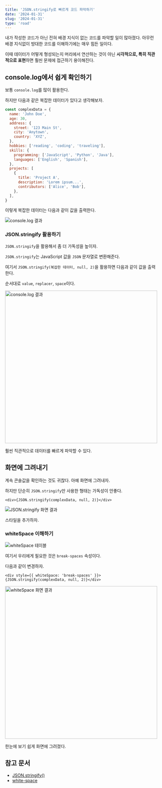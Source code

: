 ```yaml
---
title: 'JSON.stringify로 빠르게 코드 파악하기'
date: '2024-01-31'
slug: '2024-01-31'
type: 'road'
---
```


내가 작성한 코드가 아닌 전혀 배경 지식이 없는 코드를 파악할 일이 많아졌다.
아무런 배경 지식없이 방대한 코드를 이해하기에는 매우 힘든 일이다.

이때 데이터가 어떻게 형성되는지 머리에서 연산하는 것이 아닌 **시각적으로, 특히 직관적으로 표현**하면 훨씬 문제에 접근하기 용이해진다.

## console.log에서 쉽게 확인하기

보통 `console.log`를 많이 활용한다.

하지만 다음과 같은 복잡한 데이터가 있다고 생각해보자.

```js
const complexData = {
  name: 'John Doe',
  age: 30,
  address: {
    street: '123 Main St',
    city: 'Anytown',
    country: 'XYZ',
  },
  hobbies: ['reading', 'coding', 'traveling'],
  skills: {
    programming: ['JavaScript', 'Python', 'Java'],
    languages: ['English', 'Spanish'],
  },
  projects: [
    {
      title: 'Project A',
      description: 'Lorem ipsum...',
      contributors: ['Alice', 'Bob'],
    },
  ],
}
```

이렇게 복잡한 데이터는 다음과 같이 값을 출력한다.

<Image
  src="https://raw.githubusercontent.com/jgjgill/blog/main/roads/images/console-log-result.png"
  alt="console.log 결과"
/>

### JSON.stringify 활용하기

`JSON.stringify`을 활용해서 좀 더 가독성을 높이자.

`JSON.stringify`는 JavaScript 값을 `JSON` 문자열로 변환해준다.

여기서 `JSON.stringify(복잡한 데이터, null, 2)`을 활용하면 다음과 같이 값을 출력한다.

순서대로 `value`, `replacer`, `space`이다.

<Image
  src="https://raw.githubusercontent.com/jgjgill/blog/main/roads/images/json-stringify-console-log-result.png"
  alt="console.log 결과"
  width="500"
/>

훨씬 직관적으로 데이터를 빠르게 파악할 수 있다.

## 화면에 그려내기

계속 콘솔값을 확인하는 것도 귀찮다.
아예 화면에 그려내자.

하지만 단순히 `JSON.stringify`만 사용한 형태는 가독성이 안좋다.

```tsx
<div>{JSON.stringify(complexData, null, 2)}</div>
```

<Image
  src="https://raw.githubusercontent.com/jgjgill/blog/main/roads/images/json-stringify-screen-result.png"
  alt="JSON.stringify 화면 결과"
/>

스타일을 추가하자.

### whiteSpace 이해하기

<Image
  src="https://raw.githubusercontent.com/jgjgill/blog/main/roads/images/white-space-table.png"
  alt="whiteSpace 테이블"
/>

여기서 우리에게 필요한 것은 `break-spaces` 속성이다.

다음과 같이 변경하자.

```tsx
<div style={{ whiteSpace: 'break-spaces' }}>{JSON.stringify(complexData, null, 2)}</div>
```

<Image
  src="https://raw.githubusercontent.com/jgjgill/blog/main/roads/images/white-space-screen-result.png"
  alt="whiteSpace 화면 결과"
  width="500"
/>

한눈에 보기 쉽게 화면에 그려졌다.

## 참고 문서

- [JSON.stringify()](https://developer.mozilla.org/ko/docs/Web/JavaScript/Reference/Global_Objects/JSON/stringify)
- [white-space](https://developer.mozilla.org/en-US/docs/Web/CSS/white-space)
